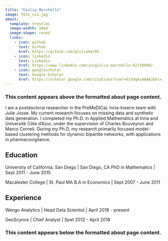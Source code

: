 ```yaml
---
title: "Giulia Marchello"
image: foto_cv1.jpg
about:
  template: trestles
  image-width: 10em
  image-shape: round
  links:
    - icon: github
      text: Github
      href: https://github.com/giuliamar95
    - icon: linkedin
      text: Linkedin
      href: https://www.linkedin.com/in/giulia-marchello-62738098/
    - icon: googlescholar
      text: Google Scholar
      href: https://scholar.google.com/citations?user=Oj5dqKsAAAAJ&hl=it
---
```


### This content appears above the formatted about page content.

::: {#hero-heading}
I am a postdoctoral researcher in the PreMeDICaL Inria-Inserm team with Julie Josse. My current research focuses on missing data and synthetic data generation. I completed my Ph.D. in Applied Mathematics at Inria and Université Côte d'Azur, under the supervision of Charles Bouveyron and Marco Corneli. During my Ph.D, my research primarily focused model-based clustering methods for dynamic bipartite networks, with applications in pharmacovigilance. 

## Education

University of California, San Diego \| San Diego, CA PhD in Mathematics \| Sept 2011 - June 2015

Macalester College \| St. Paul MA B.A in Economics \| Sept 2007 - June 2011

## Experience

Wengo Analytics \| Head Data Scientist \| April 2018 - present

GeoScynce \| Chief Analyst \| Spet 2012 - April 2018
:::

### This content appears below the formatted about page content.
